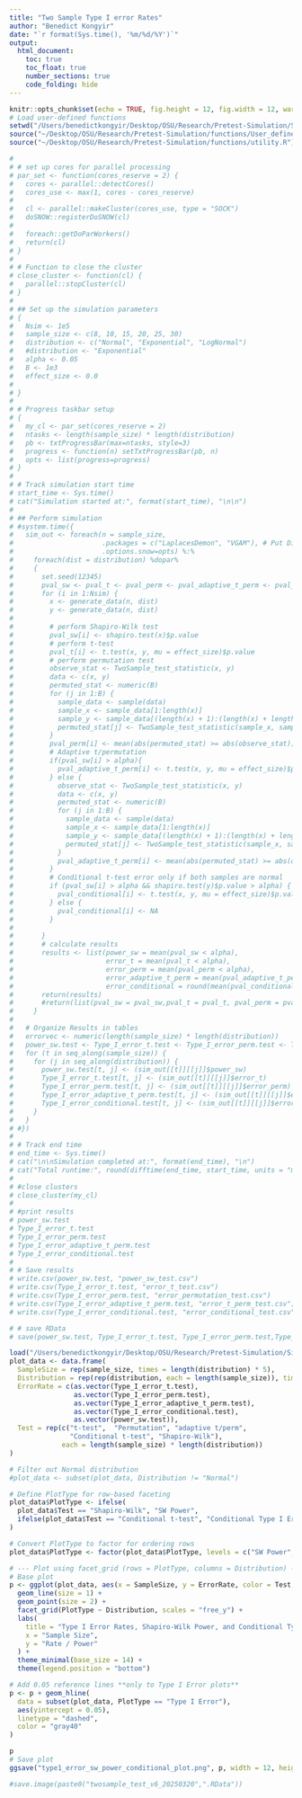 ```yaml
---
title: "Two Sample Type I error Rates"
author: "Benedict Kongyir"
date: "`r format(Sys.time(), '%m/%d/%Y')`"
output: 
  html_document:
    toc: true
    toc_float: true
    number_sections: true
    code_folding: hide
---
```

```r
knitr::opts_chunk$set(echo = TRUE, fig.height = 12, fig.width = 12, warning = FALSE, message = FALSE, verbose = FALSE)
# Load user-defined functions
setwd("/Users/benedictkongyir/Desktop/OSU/Research/Pretest-Simulation/Simulation/SPRING2025/DOWNSTREAM TESTS/compare test methods_20250310/twosamples/twosamples")
source("~/Desktop/OSU/Research/Pretest-Simulation/functions/User_defined_functions.R")
source("~/Desktop/OSU/Research/Pretest-Simulation/functions/utility.R")
```


```r
# 
# # set up cores for parallel processing
# par_set <- function(cores_reserve = 2) {
#   cores <- parallel::detectCores()
#   cores_use <- max(1, cores - cores_reserve)
#   
#   cl <- parallel::makeCluster(cores_use, type = "SOCK")  
#   doSNOW::registerDoSNOW(cl)  
#   
#   foreach::getDoParWorkers()
#   return(cl)
# }
# 
# # Function to close the cluster
# close_cluster <- function(cl) {
#   parallel::stopCluster(cl) 
# }
# 
# ## Set up the simulation parameters
# {
#   Nsim <- 1e5
#   sample_size <- c(8, 10, 15, 20, 25, 30)
#   distribution <- c("Normal", "Exponential", "LogNormal")
#   #distribution <- "Exponential"
#   alpha <- 0.05
#   B <- 1e3
#   effect_size <- 0.0
# 
# }
# 
# # Progress taskbar setup
# {
#   my_cl <- par_set(cores_reserve = 2)
#   ntasks <- length(sample_size) * length(distribution) 
#   pb <- txtProgressBar(max=ntasks, style=3)
#   progress <- function(n) setTxtProgressBar(pb, n)
#   opts <- list(progress=progress)
# }
# 
# # Track simulation start time
# start_time <- Sys.time()
# cat("Simulation started at:", format(start_time), "\n\n")
# 
# ## Perform simulation
# #system.time({
#   sim_out <- foreach(n = sample_size,
#                      .packages = c("LaplacesDemon", "VGAM"), # Put Difficult Packages here
#                      .options.snow=opts) %:%
#     foreach(dist = distribution) %dopar%
#     {
#       set.seed(12345) 
#       pval_sw <- pval_t <- pval_perm <- pval_adaptive_t_perm <- pval_conditional <- numeric(Nsim) 
#       for (i in 1:Nsim) {
#         x <- generate_data(n, dist) 
#         y <- generate_data(n, dist) 
#         
#         # perform Shapiro-Wilk test
#         pval_sw[i] <- shapiro.test(x)$p.value
#         # perform t-test
#         pval_t[i] <- t.test(x, y, mu = effect_size)$p.value
#         # perform permutation test
#         observe_stat <- TwoSample_test_statistic(x, y)
#         data <- c(x, y)
#         permuted_stat <- numeric(B)
#         for (j in 1:B) {
#           sample_data <- sample(data)
#           sample_x <- sample_data[1:length(x)]
#           sample_y <- sample_data[(length(x) + 1):(length(x) + length(y))]
#           permuted_stat[j] <- TwoSample_test_statistic(sample_x, sample_y + effect_size) 
#         }
#         pval_perm[i] <- mean(abs(permuted_stat) >= abs(observe_stat))
#         # Adaptive t/permutation
#         if(pval_sw[i] > alpha){
#           pval_adaptive_t_perm[i] <- t.test(x, y, mu = effect_size)$p.value
#         } else {
#           observe_stat <- TwoSample_test_statistic(x, y)
#           data <- c(x, y)
#           permuted_stat <- numeric(B)
#           for (j in 1:B) {
#             sample_data <- sample(data)
#             sample_x <- sample_data[1:length(x)]
#             sample_y <- sample_data[(length(x) + 1):(length(x) + length(y))]
#             permuted_stat[j] <- TwoSample_test_statistic(sample_x, sample_y + effect_size)
#           }
#           pval_adaptive_t_perm[i] <- mean(abs(permuted_stat) >= abs(observe_stat))
#         }
#         # Conditional t-test error only if both samples are normal
#         if (pval_sw[i] > alpha && shapiro.test(y)$p.value > alpha) {
#           pval_conditional[i] <- t.test(x, y, mu = effect_size)$p.value
#         } else {
#           pval_conditional[i] <- NA
#         }
#         
#       }
#       # calculate results
#       results <- list(power_sw = mean(pval_sw < alpha),
#                       error_t = mean(pval_t < alpha),
#                       error_perm = mean(pval_perm < alpha),
#                       error_adaptive_t_perm = mean(pval_adaptive_t_perm < alpha),
#                       error_conditional = round(mean(pval_conditional < alpha, na.rm = TRUE), 3))
#       return(results)
#       #return(list(pval_sw = pval_sw,pval_t = pval_t, pval_perm = pval_perm, pval_adaptive_t_perm = pval_adaptive_t_perm,pval_conditional = pval_conditional))
#     }
#  
#   # Organize Results in tables
#   errorvec <- numeric(length(sample_size) * length(distribution))
#   power_sw.test <- Type_I_error_t.test <- Type_I_error_perm.test <- Type_I_error_adaptive_t_perm.test <- Type_I_error_conditional.test <- array(errorvec, dim = c(length(sample_size), length(distribution)), dimnames = list(sample_size, distribution))
#   for (t in seq_along(sample_size)) {
#     for (j in seq_along(distribution)) {
#       power_sw.test[t, j] <- (sim_out[[t]][[j]]$power_sw)
#       Type_I_error_t.test[t, j] <- (sim_out[[t]][[j]]$error_t)
#       Type_I_error_perm.test[t, j] <- (sim_out[[t]][[j]]$error_perm)
#       Type_I_error_adaptive_t_perm.test[t, j] <- (sim_out[[t]][[j]]$error_adaptive_t_perm)
#       Type_I_error_conditional.test[t, j] <- (sim_out[[t]][[j]]$error_conditional)
#     }
#   }
# #})
#   
# # Track end time
# end_time <- Sys.time()
# cat("\n\nSimulation completed at:", format(end_time), "\n")
# cat("Total runtime:", round(difftime(end_time, start_time, units = "mins"), 2), "minutes\n")
# 
# #close clusters  
# close_cluster(my_cl) 
# 
# #print results
# power_sw.test
# Type_I_error_t.test
# Type_I_error_perm.test
# Type_I_error_adaptive_t_perm.test
# Type_I_error_conditional.test
# 
# # Save results
# write.csv(power_sw.test, "power_sw_test.csv")
# write.csv(Type_I_error_t.test, "error_t_test.csv")
# write.csv(Type_I_error_perm.test, "error_permutation_test.csv")
# write.csv(Type_I_error_adaptive_t_perm.test, "error_t_perm_test.csv")
# write.csv(Type_I_error_conditional.test, "error_conditional_test.csv")
```


```r
# # save RData
# save(power_sw.test, Type_I_error_t.test, Type_I_error_perm.test,Type_I_error_adaptive_t_perm.test, Type_I_error_conditional.test,  file = "twosample.Type_I_error.RData" )

```


```r
load("/Users/benedictkongyir/Desktop/OSU/Research/Pretest-Simulation/Simulation/SPRING2025/DOWNSTREAM TESTS/compare test methods_20250310/twosamples/twosamples/twosample_test_v6_20250320.RData")
plot_data <- data.frame(
  SampleSize = rep(sample_size, times = length(distribution) * 5),
  Distribution = rep(rep(distribution, each = length(sample_size)), times = 5),
  ErrorRate = c(as.vector(Type_I_error_t.test),
                as.vector(Type_I_error_perm.test),
                as.vector(Type_I_error_adaptive_t_perm.test),
                as.vector(Type_I_error_conditional.test),
                as.vector(power_sw.test)),
  Test = rep(c("t-test",  "Permutation", "adaptive t/perm",
               "Conditional t-test", "Shapiro-Wilk"),
             each = length(sample_size) * length(distribution))
)

# Filter out Normal distribution
#plot_data <- subset(plot_data, Distribution != "Normal")

# Define PlotType for row-based faceting
plot_data$PlotType <- ifelse(
  plot_data$Test == "Shapiro-Wilk", "SW Power",
  ifelse(plot_data$Test == "Conditional t-test", "Conditional Type I Error", "Type I Error")
)

# Convert PlotType to factor for ordering rows
plot_data$PlotType <- factor(plot_data$PlotType, levels = c("SW Power", "Type I Error", "Conditional Type I Error"))

# --- Plot using facet_grid (rows = PlotType, columns = Distribution) ---
# Base plot
p <- ggplot(plot_data, aes(x = SampleSize, y = ErrorRate, color = Test, linetype = Test)) +
  geom_line(size = 1) +
  geom_point(size = 2) +
  facet_grid(PlotType ~ Distribution, scales = "free_y") +
  labs(
    title = "Type I Error Rates, Shapiro-Wilk Power, and Conditional Type I Error by Distribution",
    x = "Sample Size",
    y = "Rate / Power"
  ) +
  theme_minimal(base_size = 14) +
  theme(legend.position = "bottom")

# Add 0.05 reference lines **only to Type I Error plots**
p <- p + geom_hline(
  data = subset(plot_data, PlotType == "Type I Error"),
  aes(yintercept = 0.05),
  linetype = "dashed",
  color = "gray40"
)

p
# Save plot
ggsave("type1_error_sw_power_conditional_plot.png", p, width = 12, height = 10)

#save.image(paste0("twosample_test_v6_20250320",".RData"))

```


